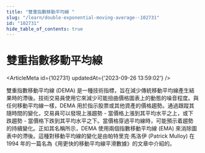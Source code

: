 ```yaml
---
title: "雙重指數移動平均線 "
slug: "/learn/double-exponential-moving-average--102731"
id: "102731"
hide_table_of_contents: true
---
```



# 雙重指數移動平均線 

<ArticleMeta id={102731} updatedAt={'2023-09-26 13:59:02'} />
<div className='border-solid border-b border-t-0 my-4 border-[var(--ifm-color-gray-300)]' />

雙重指數移動平均線 (DEMA) 是一種技術指標，旨在減少傳統移動平均線產生結果時的滯後。技術交易員使用它來減少可能扭曲價格圖表上的動態的噪音程度。與任何移動平均線一樣，DEMA 用於指示股票或其他資產的價格趨勢。通過跟蹤其隨時間的變化，交易員可以發現上漲趨勢 - 當價格上漲到其平均水平之上，或下跌趨勢 - 當價格下跌到其平均水平之下。當價格穿過平均線時，可能預示着趨勢的持續變化。正如其名稱所示，DEMA 使用兩個指數移動平均線 (EMA) 來消除圖表中的滯後。這種對移動平均線的變化是由帕特里克·馬洛伊 (Patrick Mulloy) 在 1994 年的一篇名為《用更快的移動平均線平滑數據》的文章中介紹的。
